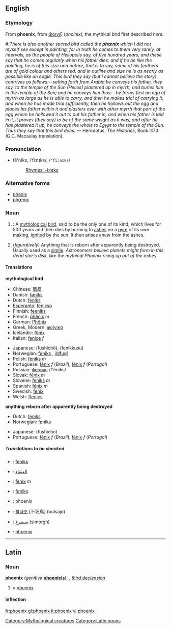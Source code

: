 :{{see|Phoenix}}
==English==

===Etymology===
From {{L.}} '''phoenix''', from {{Gr.}} [[Φοινιξ]] (''phoinix''), the mythical bird first described ''here:''
#:''There is also another sacred bird called the '''phœnix''' which I did not myself see except in painting, for in truth he comes to them very rarely, at intervals, as the people of Heliopolis say, of five hundred years; and these say that he comes regularly when his father dies; and if he be like the painting, he is of this size and nature, that is to say, some of his feathers are of gold colour and others red, and in outline and size he is as nearly as possible like an eagle. This bird they say (but I cannot believe the story) contrives as follows:--setting forth from Arabia he conveys his father, they say, to the temple of the Sun (Helios) plastered up in myrrh, and buries him in the temple of the Sun; and he conveys him thus:--he forms first an egg of myrrh as large as he is able to carry, and then he makes trial of carrying it, and when he has made trial sufficiently, then he hollows out the egg and places his father within it and plasters over with other myrrh that part of the egg where he hollowed it out to put his father in, and when his father is laid in it, it proves (they say) to be of the same weight as it was; and after he has plastered it up, he conveys the whole to Egypt to the temple of the Sun. Thus they say that this bird does.'' — Herodotus, ''The Histories'', Book II:73 (G.C. Macaulay translation).
===Pronunciation===
*fē'nĭks, /ˈfiːnɪks/, /<tt>"fi:nIks</tt>/
*:[[Rhymes:English:-iːnɪks|Rhymes: -iːnɪks]]

===Alternative forms===
*[[phenix]]
*[[phœnix]]

===Noun===
{{wikipedia}}
{{en-noun-reg-es}}

#{{mythology}}: A [[mythological]] [[bird]], said to be the only one of its kind, which lives for 500 years and then dies by burning to [[ash]]es on a [[pyre]] of its own making, [[ignite]]d by the sun.  It then arises anew from the ashes.
# (''figuratively'') Anything that is reborn after apparently being destroyed. Usually used as a [[simile]]. ''Astronomers believe planets might form in this dead star's disk, like the mythical Phoenix rising up out of the ashes.''
[[Category:Mythological creatures]]
====Translations====
'''mythological bird'''
{{top}}
*Chinese: [[凤凰]]
*Danish: [[føniks]] {{c}}
*Dutch: [[feniks]] {{m}}
*[[Esperanto]]: [[fenikso]]
*Finnish: [[feeniks]]
*French: [[phénix]] ''m''
*German: [[Phönix]]
*Greek, Modern: [[φοίνικα]]
*Icelandic: [[fönix]]
*Italian: [[fenice]] ''f''
{{mid}}
*Japanese: {{JAchar|[[不死鳥]]}} (fushichō), {{JAchar|[[フェニックス]]}} (fenikkusu)
*Norwegian: [[føniks]] {{m}}, [[ildfugl]] {{m}}
*Polish: [[feniks]] ''m''
*Portuguese: [[fênix]] ''f'' (''Brazil''), [[fénix]] ''f'' (''Portugal'')
*Russian: [[феникс]] /f'éniks/ {{m}}
*Slovak: [[fénix#Slovak|fénix]] ''m''
*Slovene: [[feniks]] ''m''
*Spanish: [[fénix]] ''m''
*Swedish: [[fenix]] {{c}}
*Welsh: [[ffenics]] {{m}}
{{bottom}}

'''anything reborn after apparently being destroyed'''
{{top}}
*Dutch: [[feniks]] {{m}}
*Norwegian: [[føniks]] {{m}}
{{mid}}
*Japanese: {{JAchar|[[不死鳥]]}} (fushichō)
*Portuguese: [[fênix]] ''f'' (''Brazil''), [[fénix]] ''f'' (''Portugal'')
{{bottom}}

=====Translations to be checked=====
<!--Remove this section once all of the translations below have been moved into the tables above.-->
{{checktrans}}
*{{ttbc|Afrikaans}}: [[feniks]]
*{{ttbc|Arabic}}: [[العنقاء]]
*{{ttbc|Catalan}}: [[fènix]] ''m''
*{{ttbc|Faroese}}: [[føniks]]
*{{ttbc|Indonesian}}: phoenix
*{{ttbc|Korean}}: [[불사조]] [不死鳥] (bulsajo)
*{{ttbc|Persian}}: [[سیمرغ]] (simorgh)
*{{ttbc|Romanian}}: [[phoenix#Romanian|phoenix]]

----

==Latin==
===Noun===
'''phoenīx''' (''genitive'' '''[[phoenīcis]]'''); {{f}}, ''[[Wiktionary Appendix:Latin third declension|third declension]]''

# a [[phoenix]]

====Inflection====
{{ladecl3par}}
{{la-decl-3rd-PAR|F|phoenīx|phoenīc}}

[[Category:Latin nouns]]

[[fr:phoenix]]
[[gl:phoenix]]
[[it:phoenix]]
[[vi:phoenix]]